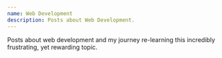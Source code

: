 ```yaml
---
name: Web Development
description: Posts about Web Development.
---
```


Posts about web development and my journey re-learning this incredibly frustrating, yet rewarding topic.
